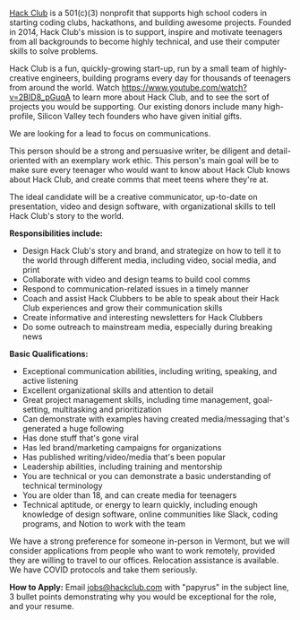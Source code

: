 [Hack Club](https://hackclub.com) is a 501(c)(3) nonprofit that supports high school coders in starting coding clubs, hackathons, and building awesome projects. Founded in 2014, Hack Club's mission is to support, inspire and motivate teenagers from all backgrounds to become highly technical, and use their computer skills to solve problems.

Hack Club is a fun, quickly-growing start-up, run by a small team of highly-creative engineers, building programs every day for thousands of teenagers from around the world. Watch https://www.youtube.com/watch?v=2BID8_pGuqA to learn more about Hack Club, and to see the sort of projects you would be supporting. Our existing donors include many high-profile, Silicon Valley tech founders who have given initial gifts.

We are looking for a lead to focus on communications. 

This person should be a strong and persuasive writer, be diligent and detail-oriented with an exemplary work ethic. This person's main goal will be to make sure every teenager who would want to know about Hack Club knows about Hack Club, and create comms that meet teens where they're at.

The ideal candidate will be a creative communicator, up-to-date on presentation, video and design software, with organizational skills to tell Hack Club's story to the world.


**Responsibilities include:**
-   Design Hack Club's story and brand, and strategize on how to tell it to the world through different media, including video, social media, and print 
-   Collaborate with video and design teams to build cool comms 
-   Respond to communication-related issues in a timely manner
-   Coach and assist Hack Clubbers to be able to speak about their Hack Club experiences and grow their communication skills
-   Create informative and interesting newsletters for Hack Clubbers
-   Do some outreach to mainstream media, especially during breaking news

**Basic Qualifications:**
-   Exceptional communication abilities, including writing, speaking, and active listening
-   Excellent organizational skills and attention to detail
-   Great project management skills, including time management, goal-setting, multitasking and prioritization
-   Can demonstrate with examples having created media/messaging that's generated a huge following
-   Has done stuff that's gone viral
-   Has led brand/marketing campaigns for organizations
-   Has published writing/video/media that's been popular 
-   Leadership abilities, including training and mentorship
-   You are technical or you can demonstrate a basic understanding of technical terminology
-   You are older than 18, and can create media for teenagers 
-   Technical aptitude, or energy to learn quickly, including enough knowledge of design software, online communities like Slack, coding programs, and Notion to work with the team

We have a strong preference for someone in-person in Vermont, but we will consider applications from people who want to work remotely, provided they are willing to travel to our offices. Relocation assistance is available. We have COVID protocols and take them seriously.

**How to Apply:** Email jobs@hackclub.com with "papyrus" in the subject line, 3 bullet points demonstrating why you would be exceptional for the role, and your resume.